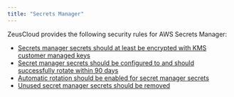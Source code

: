 ```yaml
---
title: "Secrets Manager"
---
```


ZeusCloud provides the following security rules for AWS Secrets Manager:
- <a href="https://github.com/Zeus-Labs/ZeusCloud/blob/main/backend/rules/secretsmanager/secret_kms_cmk_encryption.go">Secrets manager secrets should at least be encrypted with KMS customer managed keys</a>
- <a href="https://github.com/Zeus-Labs/ZeusCloud/blob/main/backend/rules/secretsmanager/secret_rotates_within_90_days.go">Secret manager secrets should be configured to and should successfully rotate within 90 days</a>
- <a href="https://github.com/Zeus-Labs/ZeusCloud/blob/main/backend/rules/secretsmanager/secret_rotation_enabled.go">Automatic rotation should be enabled for secret manager secrets</a>
- <a href="https://github.com/Zeus-Labs/ZeusCloud/blob/main/backend/rules/secretsmanager/secret_unused_90_days.go">Unused secret manager secrets should be removed</a>
